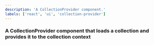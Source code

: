 ```yaml
---
description: 'A CollectionProvider component.'
labels: ['react', 'ui', 'collection-provider']
---
```


### A CollectionProvider component that loads a collection and provides it to the collection context
